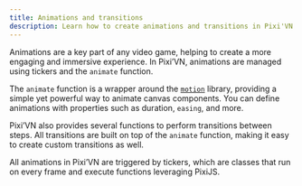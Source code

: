```yaml
---
title: Animations and transitions
description: Learn how to create animations and transitions in Pixi'VN using the animate function and tickers.
---
```


Animations are a key part of any video game, helping to create a more engaging and immersive experience. In Pixi’VN, animations are managed using tickers and the `animate` function.

The <DynamicLink href="/start/canvas-motion">`animate`</DynamicLink> function is a wrapper around the [`motion`](https://motion.dev/) library, providing a simple yet powerful way to animate canvas components. You can define animations with properties such as duration, `easing`, and more.

Pixi’VN also provides several functions to perform <DynamicLink href="/start/canvas-transition">transitions</DynamicLink> between steps. All transitions are built on top of the `animate` function, making it easy to create custom transitions as well.

All animations in Pixi’VN are triggered by <DynamicLink href="/start/canvas-tickers">tickers</DynamicLink>, which are classes that run on every frame and execute functions leveraging PixiJS.
